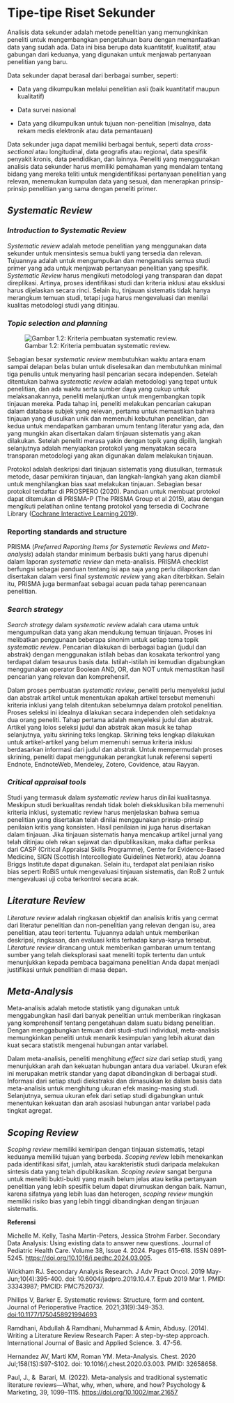 # Tipe-tipe Riset Sekunder

Analisis data sekunder adalah metode penelitian yang memungkinkan peneliti untuk mengembangkan pengetahuan baru dengan memanfaatkan data yang sudah ada. Data ini bisa berupa data kuantitatif, kualitatif, atau gabungan dari keduanya, yang digunakan untuk menjawab pertanyaan penelitian yang baru.

Data sekunder dapat berasal dari berbagai sumber, seperti:

-   Data yang dikumpulkan melalui penelitian asli (baik kuantitatif maupun kualitatif)

-   Data survei nasional

-   Data yang dikumpulkan untuk tujuan non-penelitian (misalnya, data rekam medis elektronik atau data pemantauan)

Data sekunder juga dapat memiliki berbagai bentuk, seperti data *cross-sectional* atau longitudinal, data geografis atau regional, data spesifik penyakit kronis, data pendidikan, dan lainnya. Peneliti yang menggunakan analisis data sekunder harus memiliki pemahaman yang mendalam tentang bidang yang mereka teliti untuk mengidentifikasi pertanyaan penelitian yang relevan, menemukan kumpulan data yang sesuai, dan menerapkan prinsip-prinsip penelitian yang sama dengan peneliti primer.

## *Systematic Review*

### *Introduction to Systematic Review*

*Systematic review* adalah metode penelitian yang menggunakan data sekunder untuk mensintesis semua bukti yang tersedia dan relevan. Tujuannya adalah untuk mengumpulkan dan menganalisis semua studi primer yang ada untuk menjawab pertanyaan penelitian yang spesifik. *Systematic Review* harus mengikuti metodologi yang transparan dan dapat direplikasi. Artinya, proses identifikasi studi dan kriteria inklusi atau eksklusi harus dijelaskan secara rinci. Selain itu, tinjauan sistematis tidak hanya merangkum temuan studi, tetapi juga harus mengevaluasi dan menilai kualitas metodologi studi yang ditinjau.

### *Topic selection and planning*

![Gambar 1.2: Kriteria pembuatan systematic review.](images/Picture1-02.png)

Sebagian besar *systematic review* membutuhkan waktu antara enam sampai delapan belas bulan untuk diselesaikan dan membutuhkan minimal tiga penulis untuk menyaring hasil pencarian secara independen. Setelah ditentukan bahwa *systematic review* adalah metodologi yang tepat untuk penelitian, dan ada waktu serta sumber daya yang cukup untuk melaksanakannya, peneliti melanjutkan untuk mengembangkan topik tinjauan mereka. Pada tahap ini, peneliti melakukan pencarian cakupan dalam database subjek yang relevan, pertama untuk memastikan bahwa tinjauan yang diusulkan unik dan memenuhi kebutuhan penelitian, dan kedua untuk mendapatkan gambaran umum tentang literatur yang ada, dan yang mungkin akan disertakan dalam tinjauan sistematis yang akan dilakukan. Setelah peneliti merasa yakin dengan topik yang dipilih, langkah selanjutnya adalah menyiapkan protokol yang menyatakan secara transparan metodologi yang akan digunakan dalam melakukan tinjauan.

Protokol adalah deskripsi dari tinjauan sistematis yang diusulkan, termasuk metode, dasar pemikiran tinjauan, dan langkah-langkah yang akan diambil untuk menghilangkan bias saat melakukan tinjauan. Sebagian besar protokol terdaftar di PROSPERO (2020). Panduan untuk membuat protokol dapat ditemukan di PRISMA-P (The PRISMA Group et al 2015), atau dengan mengikuti pelatihan online tentang protokol yang tersedia di Cochrane Library ([Cochrane Interactive Learning 2019](https://training.cochrane.org/interactivelearning/module-2-writing-review-protocol)).

### Reporting standards and structure

PRISMA (*Preferred Reporting Items for Systematic Reviews and Meta-analysis*) adalah standar minimum berbasis bukti yang harus dipenuhi dalam laporan *systematic review* dan meta-analisis. PRISMA checklist berfungsi sebagai panduan tentang isi apa saja yang perlu dilaporkan dan disertakan dalam versi final *systematic review* yang akan diterbitkan. Selain itu, PRISMA juga bermanfaat sebagai acuan pada tahap perencanaan penelitian.

### *Search strategy*

*Search strategy* dalam *systematic review* adalah cara utama untuk mengumpulkan data yang akan mendukung temuan tinjauan. Proses ini melibatkan penggunaan beberapa sinonim untuk setiap tema topik *systematic review*. Pencarian dilakukan di berbagai bagian (judul dan abstrak) dengan menggunakan istilah bebas dan kosakata terkontrol yang terdapat dalam tesaurus basis data. Istilah-istilah ini kemudian digabungkan menggunakan operator Boolean AND, OR, dan NOT untuk memastikan hasil pencarian yang relevan dan komprehensif.

Dalam proses pembuatan *systematic review*, peneliti perlu menyeleksi judul dan abstrak artikel untuk menentukan apakah artikel tersebut memenuhi kriteria inklusi yang telah ditentukan sebelumnya dalam protokol penelitian. Proses seleksi ini idealnya dilakukan secara independen oleh setidaknya dua orang peneliti. Tahap pertama adalah menyeleksi judul dan abstrak. Artikel yang lolos seleksi judul dan abstrak akan masuk ke tahap selanjutnya, yaitu skrining teks lengkap. Skrining teks lengkap dilakukan untuk artikel-artikel yang belum memenuhi semua kriteria inklusi berdasarkan informasi dari judul dan abstrak. Untuk mempermudah proses skrining, peneliti dapat menggunakan perangkat lunak referensi seperti Endnote, EndnoteWeb, Mendeley, Zotero, Covidence, atau Rayyan.

### *Critical appraisal tools*

Studi yang termasuk dalam *systematic review* harus dinilai kualitasnya. Meskipun studi berkualitas rendah tidak boleh dieksklusikan bila memenuhi kriteria inklusi, systematic review harus menjelaskan bahwa semua penelitian yang disertakan telah dinilai menggunakan prinsip-prinsip penilaian kritis yang konsisten. Hasil penilaian ini juga harus disertakan dalam tinjauan. Jika tinjauan sistematis hanya mencakup artikel jurnal yang telah ditinjau oleh rekan sejawat dan dipublikasikan, maka daftar periksa dari CASP (Critical Appraisal Skills Programme), Centre for Evidence-Based Medicine, SIGN (Scottish Intercollegiate Guidelines Network), atau Joanna Briggs Institute dapat digunakan. Selain itu, terdapat alat penilaian risiko bias seperti RoBiS untuk mengevaluasi tinjauan sistematis, dan RoB 2 untuk mengevaluasi uji coba terkontrol secara acak.

## *Literature Review*

*Literature review* adalah ringkasan objektif dan analisis kritis yang cermat dari literatur penelitian dan non-penelitian yang relevan dengan isu, area penelitian, atau teori tertentu. Tujuannya adalah untuk memberikan deskripsi, ringkasan, dan evaluasi kritis terhadap karya-karya tersebut. *Literature review* dirancang untuk memberikan gambaran umum tentang sumber yang telah dieksplorasi saat meneliti topik tertentu dan untuk menunjukkan kepada pembaca bagaimana penelitian Anda dapat menjadi  justifikasi untuk penelitian di masa depan.

## *Meta-Analysis*

Meta-analisis adalah metode statistik yang digunakan untuk menggabungkan hasil dari banyak penelitian untuk memberikan ringkasan yang komprehensif tentang pengetahuan dalam suatu bidang penelitian. Dengan menggabungkan temuan dari studi-studi individual, meta-analisis memungkinkan peneliti untuk menarik kesimpulan yang lebih akurat dan kuat secara statistik mengenai hubungan antar variabel.

Dalam meta-analisis, peneliti menghitung *effect size* dari setiap studi, yang menunjukkan arah dan kekuatan hubungan antara dua variabel. Ukuran efek ini merupakan metrik standar yang dapat dibandingkan di berbagai studi. Informasi dari setiap studi diekstraksi dan dimasukkan ke dalam basis data meta-analisis untuk menghitung ukuran efek masing-masing studi. Selanjutnya, semua ukuran efek dari setiap studi digabungkan untuk menentukan kekuatan dan arah asosiasi hubungan antar variabel pada tingkat agregat.

## *Scoping Review*

*Scoping review* memiliki kemiripan dengan tinjauan sistematis, tetapi keduanya memiliki tujuan yang berbeda. *Scoping review* lebih menekankan pada identifikasi sifat, jumlah, atau karakteristik studi daripada melakukan sintesis data yang telah dipublikasikan. *Scoping review* sangat berguna untuk meneliti bukti-bukti yang masih belum jelas atau ketika pertanyaan penelitian yang lebih spesifik belum dapat dirumuskan dengan baik. Namun, karena sifatnya yang lebih luas dan heterogen, *scoping review* mungkin memiliki risiko bias yang lebih tinggi dibandingkan dengan tinjauan sistematis.

**Referensi**

Michelle M. Kelly, Tasha Martin-Peters, Jessica Strohm Farber. Secondary Data Analysis: Using existing data to answer new questions. Journal of Pediatric Health Care. Volume 38, Issue 4. 2024. Pages 615-618. ISSN 0891-5245. <https://doi.org/10.1016/j.pedhc.2024.03.005>.

Wickham RJ. Secondary Analysis Research. J Adv Pract Oncol. 2019 May-Jun;10(4):395-400. doi: 10.6004/jadpro.2019.10.4.7. Epub 2019 Mar 1. PMID: 33343987; PMCID: PMC7520737.

Phillips V, Barker E. Systematic reviews: Structure, form and content. Journal of Perioperative Practice. 2021;31(9):349-353. <doi:10.1177/1750458921994693>

Ramdhani, Abdullah & Ramdhani, Muhammad & Amin, Abdusy. (2014). Writing a Literature Review Research Paper: A step-by-step approach. International Journal of Basic and Applied Science. 3. 47-56.

Hernandez AV, Marti KM, Roman YM. Meta-Analysis. Chest. 2020 Jul;158(1S):S97-S102. doi: 10.1016/j.chest.2020.03.003. PMID: 32658658.

Paul, J., &  Barari, M. (2022). Meta-analysis and traditional systematic literature reviews—What, why, when, where, and how? Psychology & Marketing, 39, 1099–1115. <https://doi.org/10.1002/mar.21657>
